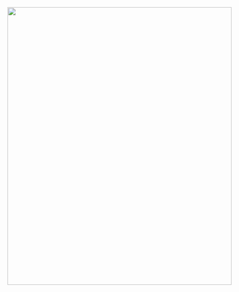 
</p>
</p>
<p align="center">
   <img src="figs/Resiliencia_capa.png" width="100%" height="40%">
</p>
</p>


<!--# Mapeamento de áreas resilientes a mudanças climáticas nos biomas brasileiros 

<p align="center">
   <img src="figs/capa_fig.png" width="100%" height="40%">
</p>

<br />
<br />
<br />
<br />
<br />

:::{layout-nrow=2}

![](figs/TNC_logo.png)

![](figs/MPEG_logo.png)

![](figs/logotipo-ufabc-abaixo.png)

![](figs/tipografia_ufj_preto_modelo_02.png)

![](figs/ufms_logo_negativo_assinatura_vertical_rgb.png)

![](figs/ufrn_logotipo_flat.png)

![](figs/sos_pantanal_logo-slider.png)

![](figs/associacao_caatinga-nova_logo-400.png)

:::
-->
